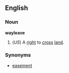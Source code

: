 ==English==
===Noun===
'''wayleave'''
#(''US'') A [[right]] to [[cross]] [[land]].
===Synonyms===
*[[easement]]